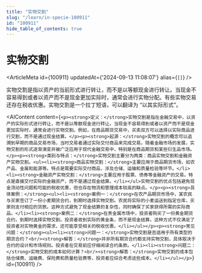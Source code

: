 ```yaml
---
title: "实物交割"
slug: "/learn/in-specie-100911"
id: "100911"
hide_table_of_contents: true
---
```



# 实物交割

<ArticleMeta id={100911} updatedAt={'2024-09-13 11:08:07'} alias={`[]`} />
<div className='border-solid border-b border-t-0 my-4 border-[var(--ifm-color-gray-300)]' />

实物交割是指以资产的当前形式进行转让，而不是以等额现金进行转让。当现金不容易得到或者以资产而不是现金更加实际时，通常会进行实物分配。有些实物交易还存在税收优惠。实物交割是一个拉丁短语，可以翻译为 “以其实际形式”。

<AIContent content={`<p><strong>定义：</strong>实物交割是指在金融交易中，以资产的实际形式进行转让，而不是以等额现金进行转让。当现金不容易得到或者以资产而不是现金更加实际时，通常会进行实物交割。例如，在商品期货交易中，买卖双方可以选择以实际商品进行交割，而不是通过现金结算。</p><p><strong>起源：</strong>实物交割的概念可以追溯到早期的商品交易市场，当时交易者通过实际交付商品来完成交易。随着金融市场的发展，实物交割的形式逐渐演变并被广泛应用于现代金融交易中，特别是在商品期货和某些衍生品市场。</p><p><strong>类别与特点：</strong>实物交割主要分为两类：商品实物交割和金融资产实物交割。<ul><li><strong>商品实物交割：</strong>主要应用于商品期货市场，如农产品、金属和能源等。特点是需要实际交付商品，涉及仓储、运输和质量检验等环节。</li><li><strong>金融资产实物交割：</strong>主要应用于股票、债券等金融资产的交易。特点是直接交付实际的金融资产，而不是通过现金结算。</li></ul>实物交割的优点包括避免现金流动性问题和可能的税收优惠，但也存在物流和管理成本较高的缺点。</p><p><strong>具体案例：</strong><ul><li><strong>案例一：</strong>在农产品期货市场中，某农民与买家签订了一份小麦期货合约，到期时选择实物交割。农民将实际的小麦运送到指定仓库，买家则支付相应的货款。这种方式避免了现金结算的复杂性，同时确保了买家获得所需的实际商品。</li><li><strong>案例二：</strong>在贵金属市场中，投资者购买了一份黄金期货合约，到期时选择实物交割。投资者收到实际的黄金条，而不是现金结算。这种方式不仅满足了投资者对实物黄金的需求，还可能享受相关的税收优惠。</li></ul></p><p><strong>常见问题：</strong><ul><li><strong>问题一：</strong>实物交割是否适用于所有类型的期货合约？<br/><strong>解答：</strong>并非所有期货合约都支持实物交割，具体取决于合约的设计和市场规则。投资者在交易前应仔细阅读合约条款。</li><li><strong>问题二：</strong>实物交割的成本如何计算？<br/><strong>解答：</strong>实物交割的成本包括仓储费、运输费、保险费和质量检验费等，投资者应综合考虑这些成本。</li></ul></p>`} id={100911} />
